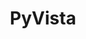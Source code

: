 ---
title: PyVista
image: /images/pyvista-2_00_002.png
status: stable
github: https://github.com/pyvista/pyvista
docs: https://docs.pyvista.org
shortDescription: |
  Helper library for the Visualization Toolkit (VTK) that takes a different approach on interfacing with VTK through NumPy and direct array access.
longDescription: |
  PyVista is a helper library for the Visualization Toolkit (VTK) that takes a different approach on interfacing with VTK through NumPy and direct array access. This package provides a Pythonic, well-documented interface exposing VTK’s powerful visualization backend to facilitate rapid prototyping, analysis, and visual integration of spatially referenced datasets.

  This module can be used for scientific plotting for presentations and research papers as well as a supporting module for other mesh dependent Python modules.
---